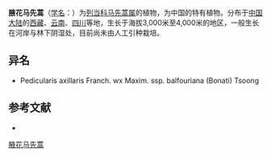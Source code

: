 {{Speciesbox
| name = 腋花马先蒿
| status = 
| status_system = 
| image =
| genus = Pedicularis
| species = axillaris
| authority = Franch. ex Maxim.
| subdivision_ranks =[[亚种|亚种]]
| subdivision =
* 腋花马先蒿 ''P. a.'' subsp. ''axillaris''
* [[巴氏腋花马先蒿|巴氏腋花马先蒿]] ''P. a.'' subsp. ''balfouriana''
}}

'''腋花马先蒿'''（[[学名|学名]]：{{lang|la|''Pedicularis axillaris''}}）为[[列当科|列当科]][[马先蒿属|马先蒿属]]的植物，为中国的特有植物。分布于[[中国大陆|中国大陆]]的[[西藏|西藏]]、[[云南|云南]]、[[四川|四川]]等地，生长于海拔3,000米至4,000米的地区，一般生长在河岸与林下阴湿处，目前尚未由人工引种栽培。

== 异名 ==
* Pedicularis axillaris Franch. wx Maxim. ssp. balfouriana (Bonati) Tsoong

== 参考文献 ==
<div class="references-small">
* {{cite web| url =http://www.bioinfo.cn/db05/KmzwSpecies.php?action=view&id=21250| title =腋花马先蒿（亚种）| work =《中国高等植物数据库全库》| publisher =中国科学院微生物研究所| author =昆明植物研究所| accessdate =2009-02-25| deadurl =yes| archiveurl =https://web.archive.org/web/20160305024919/http://www.bioinfo.cn/db05/KmzwSpecies.php?action=view&id=21250| archivedate =2016-03-05}}
</div>
{{Taxonbar|from=Q15231065}}

[[Category:马先蒿属|腋花马先蒿]]


{{植物小作品}}